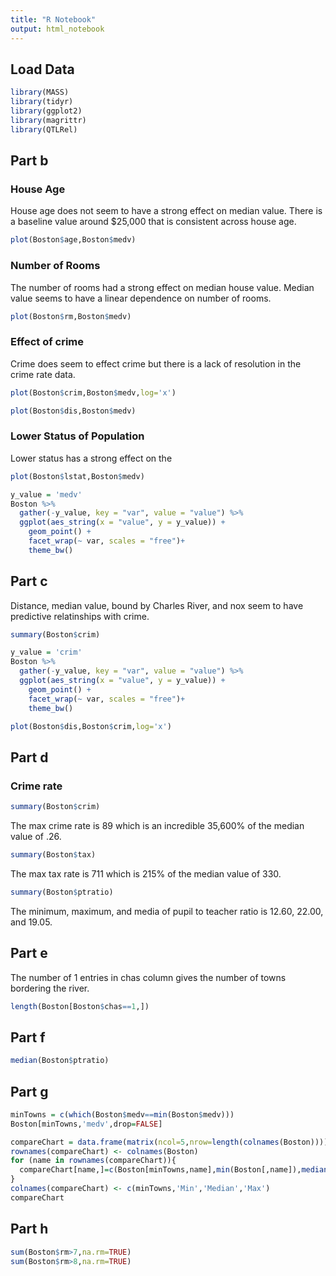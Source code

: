 ```yaml
---
title: "R Notebook"
output: html_notebook
---
```

## Load Data

```r
library(MASS)
library(tidyr)
library(ggplot2)
library(magrittr)
library(QTLRel)
```

## Part b

### House Age

House age does not seem to have a strong effect on median value. There is a baseline value around $25,000 that is consistent across house age.

```r
plot(Boston$age,Boston$medv)
```

### Number of Rooms
The number of rooms had a strong effect on median house value. Median value seems to have a linear dependence on number of rooms.

```r
plot(Boston$rm,Boston$medv)
```
### Effect of crime

Crime does seem to effect crime but there is a lack of resolution in the crime rate data.

```r
plot(Boston$crim,Boston$medv,log='x')
```
 
```r
plot(Boston$dis,Boston$medv)
```
### Lower Status of Population

Lower status has a strong effect on the 

```r
plot(Boston$lstat,Boston$medv)
```
 
```r
y_value = 'medv'
Boston %>%
  gather(-y_value, key = "var", value = "value") %>%
  ggplot(aes_string(x = "value", y = y_value)) +
    geom_point() +
    facet_wrap(~ var, scales = "free")+
    theme_bw()
```
 
## Part c

Distance, median value, bound by Charles River, and nox seem to have predictive relatinships with crime.

```r
summary(Boston$crim)
```

```r
y_value = 'crim'
Boston %>%
  gather(-y_value, key = "var", value = "value") %>%
  ggplot(aes_string(x = "value", y = y_value)) +
    geom_point() +
    facet_wrap(~ var, scales = "free")+
    theme_bw()
```


```r
plot(Boston$dis,Boston$crim,log='x')
```

## Part d

### Crime rate
```r
summary(Boston$crim)
```

The max crime rate is 89 which is an incredible 35,600% of the median value of .26.

```r
summary(Boston$tax)
```

The max tax rate is 711 which is 215% of the median value of 330.

```r
summary(Boston$ptratio)
```

The minimum, maximum, and media of pupil to teacher ratio is 12.60, 22.00, and 19.05.

## Part e

The number of 1 entries in chas column gives the number of towns bordering the river.

```r
length(Boston[Boston$chas==1,])
```

## Part f

```r
median(Boston$ptratio)
```

## Part g


```r
minTowns = c(which(Boston$medv==min(Boston$medv)))
Boston[minTowns,'medv',drop=FALSE]
```

```r
compareChart = data.frame(matrix(ncol=5,nrow=length(colnames(Boston))))
rownames(compareChart) <- colnames(Boston)
for (name in rownames(compareChart)){
  compareChart[name,]=c(Boston[minTowns,name],min(Boston[,name]),median(Boston[,name]),max(Boston[,name]))
}
colnames(compareChart) <- c(minTowns,'Min','Median','Max')
compareChart
```

## Part h


```r
sum(Boston$rm>7,na.rm=TRUE)
sum(Boston$rm>8,na.rm=TRUE)
```


